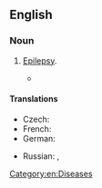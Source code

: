 {{also|falling-sickness}}

==English==

===Noun===
{{en-noun|-}}

# {{lb|en|archaic}} [[epilepsy|Epilepsy]].
#* {{RQ:Shakespeare Julius Caesar|text=''Casca''. He fell down in the market-place, and foamed at mouth, and was speechless.<br>''Brutus''. 'T is very like: he hath the '''falling sickness'''.}}

====Translations====
{{trans-top}}
* Czech: {{t+|cs|padoucnice|f}}
* French: {{t+|fr|haut mal|m}}
* German: {{t+|de|Fallsucht|f}}
{{trans-mid}}
* Russian: {{t|ru|паду́чая боле́знь|f}}, {{t+|ru|паду́чая}}
{{trans-bottom}}

[[Category:en:Diseases]]